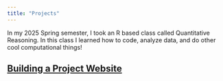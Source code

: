 ```yaml
---
title: "Projects"
---
```


In my 2025 Spring semester, I took an R based class called Quantitative Reasoning. In this class I learned how to code, analyze data, and do other cool computational things!

## [Building a Project Website](https://github.com/gracerinehart/gracerinehart.github.io.git)
